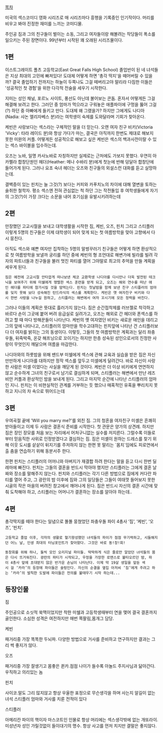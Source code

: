 [[목차]]

미국의 섹스코미디 영화 시리즈로 매 시리즈마다 흥행을 기록중인 인기작이다.
머리를 비우고 봐야 진정한 재미를 느끼는 코미디물.  

주인공 짐과 그의 친구들이 벌이는 소동, 그리고 여자들이랑 해볼려는 작당들이 폭소를 일으키는 주된 장면이다. 99년부터 시작된 꽤 오래된 시리즈물이다.


== 1편 ==

이스트그레이트 폴츠 고등학교(East Great Falls High School) 졸업반이 된 네 녀석들은 지상 최대의 고민에 빠져있다! 도대체 어떻게 하면 '총각 딱지'을 떼어버릴 수 있을까? 결국 졸업하기 전까지는 하늘이 두쪽나도 그걸 떼버리고야 말리라 다짐한 이들은 '성공적인 첫 경험'을 위한 다각적 전술을 세우기 시작한다.

지미는 성인 채널, 포르노 사이트, 풍선도 아닌데 불어보는 콘돔. 혼자서 어떻게든 그걸 해결해 보려고 한다. 그러던 중 엄마가 먹으라고 구워놓은 애플파이에 구멍을 뚫어 그걸(?) 하던 중 아빠에게 들키고 만다. 도대체 왜 그랬을가? 하지만 그에게도 나디아(Nadia: 샤논 엘리자베스 분)라는 여학생이 숙제를 도와달라며 기회가 찾아온다.

케빈은 사랑보다는 섹스라는 구체적인 말을 더 믿는다. 오랜 여자 친구 비키(Victoria 'Vicky': 타라 레이드 분)와 항상 가다가 마는, 결국은 아직까지 한번도 제대로 해보지 못한 미완의 커플. 어떻게든 성공적으로 해보고 싶은 케빈은 섹스의 백과사전이랄 수 있는 섹스 바이블을 입수하는데.
  
오즈는 노바, 일명 카사노바로 자칭하지만 실제로는 근처에도 가보지 못했다. 우연히 아카펠라 합창단원인 헤더(Heather: 메나 수바리 분)에게 첫눈에 반해 덩달아 합창단에 들어가게 된다. 그러나 요조 숙녀 헤더는 오즈와 친구들의 외설스런 대화를 듣고 실망하는데.
  
결벽증이 있는 핀치는 늘 그것(?) 보다는 커피와 카푸치노의 차이에 대해 열변을 토하는 술취한 철학자. 평소 섹스엔 전혀 관심없는 척 하던 그는 작전돌입 후 여학생들에게 자기의 그것(?)이 가장 크다는 소문을 내어 호기심을 유발시키려하는데

== 2편 ==

만장했던 고교시절을 보내고 대학생활을 시작한 짐, 케빈, 오즈, 핀치 그리고 스티플러 이렇게 5명의 친구들은 이제 대학생이 되어 맞게 되는 첫 여름방학을 맞아 고향에서 다시 뭉친다.

아직도 섹스와 예쁜 여자만 집착하는 5명의 말썽꾸러기 친구들은 어떻게 하면 환상적으로 첫 여름방학을 보낼까 궁리를 하던 중에 케빈의 형 조언대로 해변가에 빌라를 빌려 각자의 파트너들과 친구들을 불러 멋진 파티를 열어 그야말로 최고의 추억을 만들 계획을 세우게 된다.

 짐은 예전에 고교시절 안타깝게 떠나보낸 체코 교환학생 나디아를 다시만나 더욱 발전된 테크닉을 보여주기 위해 미쉘에게 맹렬한 섹스 훈련을 받게 되고, 오즈는 해외 연수를 떠난 애인 헤더를 파티에 참가시킬 것을 맘먹는다. 핀치는 첫날밤을 함께 보낸 친구 스티플러의 엄마를 잊지 못해 보다 성숙해진 탄드라식의 섹스를 계획한다. 케빈은 옛 여자친구 비키와 다시 한번 사랑을 나누길 원하고, 스티플러는 해변에서 여자 꼬시기에 모든 정력을 바친다. 

그러나 이들의 계획은 뜻대로 흘러가지 않는다. 짐은 순간접착제를 러브젤로 착각하고 바르다 손이 그곳에 붙어 버려 응급실로 실려가고, 오즈는 해외로 간 헤더와 폰섹스를 하려고 할 때 마다 방해꾼들이 나타난다. 케빈의 옛 여자였던 비키는 새로운 애인을 데리고 그의 앞에 나타나고, 스티플러의 엄마만을 학수고대하는 핀치앞에 나타난 건 스티플러보다 더 여자를 밝히는 그의 동생이다. 이렇듯, 그들의 첫 여름방학은 계획과는 달리 좌충우돌, 뒤죽박죽, 온갖 해프닝으로 꼬이기는 하지만 한층 성숙된 성인으로서의 진정한 사랑이 무엇인지 깨달으며 여름을 마감한다.

나디아와의 하룻밤을 위해 밴드부 미쉘에게 섹스에 관해 교육과 실습을 받은 짐은 자신만만하게 나디아를 대하지만 정작 섹스를 앞두고 미셀에게 달려간다. 바로 자신이 사랑한 사람은 미셀 이었다는 사실을 깨닫게 된 것이다. 케빈은 더 이상 비키에게 연연하지 않고 순수하게 그녀의 친구로서 남기로 결심하게 되며, 스티플러는 해변에서 만난 레즈비안 커플과 환상적인 밤을 보내게 된다. 그리고 마지막 순간에 나타난 스티플러의 엄마인 지니. 핀치는 이 비현실적인 관계를 거부하는 듯 했으나 매혹적인 유혹을 뿌리치지 못하고 지니의 차 속으로 뛰어드는데

== 3편 ==

우여곡절 끝에 'Will you marry me?'를 외친 짐. 그의 청혼을 여자친구 미셸은 흔쾌히 받아들이고 이제 두 사람은 결혼식 준비를 시작한다. 첫 관문은 양가의 상견례. 하지만 짐은 장인 장모를 처음 보는 자리에서 어처구니없는 실수를 저지른다. 그럴수록 이들로부터 믿음직한 사위로 인정받겠다고 결심하는 짐. 짐은 미셸이 원하는 드레스를 찾기 위해 이웃 도시를 샅샅이 뒤지기를 주저하지 않는 한편 못 말리는 `몸치`임에도 피로연에서 출 춤을 연습하기 위해 동분서주 한다.
  

한편 핀치는 스티플러의 어머니와 아버지가 재결합 하려 한다는 말을 듣고 다시 한번 딜레마에 빠진다. 핀치는 그들의 결혼을 반드시 막아야 했지만 스티플러는 그에게 결혼 날짜와 장소를 말해주지 않는다. 핀치와 스티플러는 각기 다른 방법으로 짐에게 커다란 파티를 열어 주고, 그 광란의 밤 이후에 짐와 그의 일당들은 그들이 여태껏 들어보지 못한 시골의 작은 마을의 버려진 창고에서 깨어나게 된다. 짐은 반드시 자신의 결혼 시간에 맞춰 도착해야 하고, 스티플러는 어머니가 결혼하는 장소를 알아야 하는데..

== 4편 ==

총각딱지를 떼야 한다는 일념으로 똘똘 뭉쳤었던 좌충우돌 파이 4총사 ‘짐’, ‘케빈’, ‘오즈’, ‘핀치’. 
 고등학교 졸업 이후, 각자의 생활로 혈기왕성했던 녀석들의 파이가 점점 무기력하고, 시들해지던 어느 날, 인생 최대의 터닝포인트가 찾아왔다. 그것은 바로 동!창!회! 

 동창회를 위해 하나, 둘씩 모인 오리지널 파이들. 딱딱하게 식은 줄로만 알았던 녀석들의 몸은 다시 뜨거워진다. 광란의 파티가 시작되고, 우정을 가장한 로맨스로 불타오르던 밤, 파이 4총사 앞에 초대받지 않은 반가운 손님이 나타난다. 이제 막 19살 생일을 앞둔 섹시 걸 ‘카라’의 등장에 파이들은 술렁인다. 자신의 순결을 옆집 아저씨 ‘짐’에게 주려고 하는 ‘카라’의 발칙한 도발에 파이들은 전의를 불태우기 시작 하는데...

== 등장인물 ==

짐

주인공으로 소싯적 쑥맥이었지만 착한 미쉘과 고등학생때부터 연을 맺어 결국 결혼까지 골인한다.
소심한 성격은 여전하지만 매번 쪽팔림,몸개그 담당.

케빈

패거리중 가장 똑똑한 두뇌파. 다양한 방법으로 거사를 준비하고 연구하지만 결과는 그리 썩 좋지가 않다.

오즈

패거리중 가장 잘생기고 몸좋은 퀸카.점점 나이가 들수록 아놀드 주지사님과 닮아간다.우직하고 의리있는 놈

핀치

사이코.말도 그리 많지않고 항상 우울한 표정으로 무슨생각을 하며 사는지 알길이 없는 녀석
스티플러 엄마와 거사를 치룬 전적이 있다

스티플러

아메리칸 파이의 핵이자 마스코트인 인물로 항상 머리에는 섹스생각밖에 없는 개또라이. 미성년자 성인 가릴것없이 들이대기의 명수. 항상 사고를 먼저 치지만 결말은 좋지않다.
 
